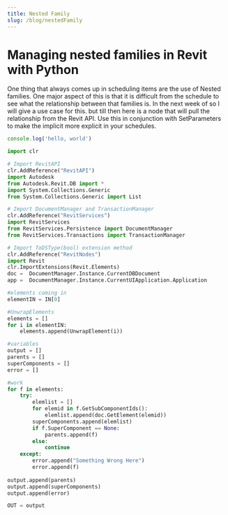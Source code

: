```yaml
---
title: Nested Family
slug: /blog/nestedFamily
---
```


# Managing nested families in Revit with Python
One thing that always comes up in scheduling items are the use of Nested families. One major aspect of this is that it is difficult from the schedule to see what the relationship between that families is. In the next week of so I will give a use case for this. but till then here is a node that will pull the relationship from the Revit API. Use this in conjunction with SetParameters to make the implicit more explicit in your schedules.

```js copy
console.log('hello, world')
```

```Python copy
import clr

# Import RevitAPI
clr.AddReference("RevitAPI")
import Autodesk
from Autodesk.Revit.DB import *
import System.Collections.Generic
from System.Collections.Generic import List

# Import DocumentManager and TransactionManager
clr.AddReference("RevitServices")
import RevitServices
from RevitServices.Persistence import DocumentManager
from RevitServices.Transactions import TransactionManager

# Import ToDSType(bool) extension method
clr.AddReference("RevitNodes")
import Revit
clr.ImportExtensions(Revit.Elements)
doc =  DocumentManager.Instance.CurrentDBDocument
app =  DocumentManager.Instance.CurrentUIApplication.Application

#elements coming in
elementIN = IN[0]

#UnwrapElements
elements = []
for i in elementIN:
    elements.append(UnwrapElement(i))

#variables
output = []
parents = []
superComponents = []
error = []

#work
for f in elements:
    try:
        elemlist = []
        for elemid in f.GetSubComponentIds():
            elemlist.append(doc.GetElement(elemid))
        superComponents.append(elemlist)
        if f.SuperComponent == None:
            parents.append(f)
        else:
            continue
    except:
        error.append("Something Wrong Here")
        error.append(f)     
        
output.append(parents)
output.append(superComponents)
output.append(error)

OUT = output
```
